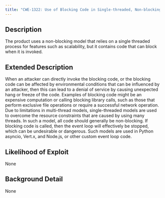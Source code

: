 ```yaml
---
title: "CWE-1322: Use of Blocking Code in Single-threaded, Non-blocking Context"
---
```


## Description
The product uses a non-blocking model that relies on a single threaded process
			for features such as scalability, but it contains code that can block when it is invoked.

## Extended Description

When an attacker can directly invoke the blocking code, or the blocking code can be affected by environmental conditions that can be influenced by an attacker, then this can lead to a denial of service by causing unexpected hang or freeze of the code. Examples of blocking code might be an expensive computation or calling
				blocking library calls, such as those that perform exclusive file operations or require a successful network operation.
Due to limitations in multi-thread models, single-threaded
				models are used to overcome the resource constraints that are caused by using
				many threads. In such a model, all code should generally be
				non-blocking. If blocking code is called, then the event loop will
				effectively be stopped, which can be undesirable or dangerous.  Such
				models are used in Python asyncio, Vert.x, and Node.js, or other
				custom event loop code.


## Likelihood of Exploit
None

## Background Detail
None
        